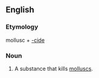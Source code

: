 ==English==

===Etymology===
mollusc + [[-cide]]

===Noun===
{{en-noun}}

#A substance that kills [[mollusc]]s.